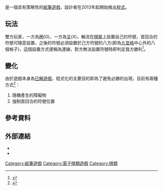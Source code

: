 {{vfd|沒有足夠的可靠資料來源能夠讓這個條目符合[[Wikipedia:關注度|Wikipedia:關注度]]中的標準|date=2022/06/07}}
{{Notability|time=2022-05-08T02:32:45+00:00}}
{{NoteTA|G1=IT}} 
{{Infobox Game
| subject_name = Square.Connect
| image_link = [[File:Square.Connect.png|200px]]
| image_caption=程式商標
| complexity=普通
| strategy=普通
| players=2人
| genre =[[紙筆游戏|紙筆游戏]]
}}

{{vgname|方格連線|en=Square.Connect|S.C}}是一個具有策略性的[[紙筆遊戲|紙筆遊戲]]，設計者在2013年起開始推出[[應用程式|程式]]。

==玩法==
雙方玩家，一方為[[圈號|圈]](O)，一方為[[叉號|叉]](X)，輪流在[[棋盤|棋盤]]上設置自己的符號，首回合的符號可隨意設置，之後的符號必須設置於己方符號的八方(即為[[九宮格|九宮格]]中心外的八個格子)，這個設置方式便稱為連線，對方無法設置符號時即判定我方勝利<ref>{{Facebook|SquareChessGame/about|Square.Connect相關資訊}}</ref>。

==變化==
由於遊戲本身為[[已解遊戲|已解遊戲]]，程式化的主要目的即為了避免必勝的出現，目前有兩種方式<ref>{{Cite Web|url=https://fixiabis.github.io/SquareChessGame/9.0.1/chess.html?mode=Square.Connect|title=Square.Connect遊戲主頁|access-date=2018-07-18|archive-date=2021-02-08|archive-url=https://web.archive.org/web/20210208230120/https://fixiabis.github.io/SquareChessGame/9.0.1/chess.html?mode=Square.Connect|dead-url=no}}</ref>：
#隨機產生的障礙物
#強制首回合的符號位置

==參考資料==
{{Reflist}}
== 外部連結 ==
*{{twitter|Square_Connect}}
*{{facebook|quivarix.Square}}
{{Game-stub}}

[[Category:紙筆遊戲|Category:紙筆遊戲]]
[[Category:電子棋類遊戲|Category:電子棋類遊戲]]
[[Category:棋類|Category:棋類]]